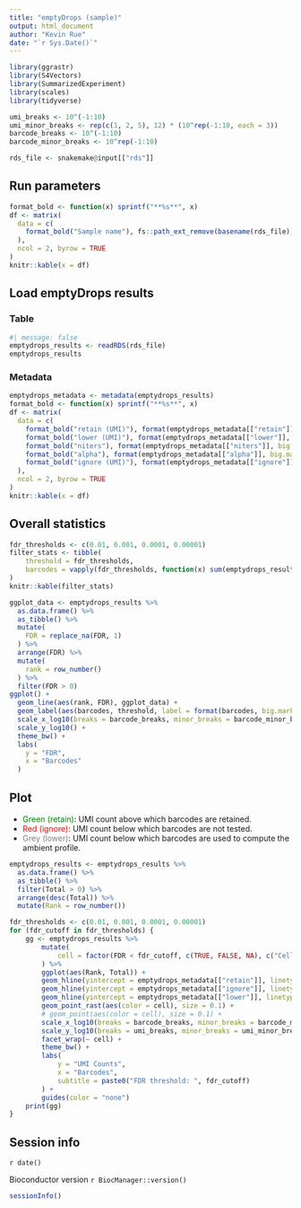 ```yaml
---
title: "emptyDrops (sample)"
output: html_document
author: "Kevin Rue"
date: "`r Sys.Date()`"
---
```


```r
library(ggrastr)
library(S4Vectors)
library(SummarizedExperiment)
library(scales)
library(tidyverse)
```

```r
umi_breaks <- 10^(-1:10)
umi_minor_breaks <- rep(c(1, 2, 5), 12) * (10^rep(-1:10, each = 3))
barcode_breaks <- 10^(-1:10)
barcode_minor_breaks <- 10^rep(-1:10)
```

```r
rds_file <- snakemake@input[["rds"]]
```

## Run parameters

```r
format_bold <- function(x) sprintf("**%s**", x)
df <- matrix(
  data = c(
    format_bold("Sample name"), fs::path_ext_remove(basename(rds_file))
  ),
  ncol = 2, byrow = TRUE
)
knitr::kable(x = df)
```

## Load emptyDrops results

### Table

```r
#| message: false
emptydrops_results <- readRDS(rds_file)
emptydrops_results
```

### Metadata

```r
emptydrops_metadata <- metadata(emptydrops_results)
format_bold <- function(x) sprintf("**%s**", x)
df <- matrix(
  data = c(
    format_bold("retain (UMI)"), format(emptydrops_metadata[["retain"]], big.mark = ","),
    format_bold("lower (UMI)"), format(emptydrops_metadata[["lower"]], big.mark = ","),
    format_bold("niters"), format(emptydrops_metadata[["niters"]], big.mark = ","),
    format_bold("alpha"), format(emptydrops_metadata[["alpha"]], big.mark = ","),
    format_bold("ignore (UMI)"), format(emptydrops_metadata[["ignore"]], big.mark = ",")
  ),
  ncol = 2, byrow = TRUE
)
knitr::kable(x = df)
```

## Overall statistics

```r
fdr_thresholds <- c(0.01, 0.001, 0.0001, 0.00001)
filter_stats <- tibble(
    threshold = fdr_thresholds,
    barcodes = vapply(fdr_thresholds, function(x) sum(emptydrops_results$FDR < x, na.rm = TRUE), integer(1))
)
knitr::kable(filter_stats)
```

```r
ggplot_data <- emptydrops_results %>% 
  as.data.frame() %>% 
  as_tibble() %>% 
  mutate(
    FDR = replace_na(FDR, 1)
  ) %>% 
  arrange(FDR) %>% 
  mutate(
    rank = row_number()
  ) %>%
  filter(FDR > 0)
ggplot() +
  geom_line(aes(rank, FDR), ggplot_data) +
  geom_label(aes(barcodes, threshold, label = format(barcodes, big.mark = ",")), filter_stats) +
  scale_x_log10(breaks = barcode_breaks, minor_breaks = barcode_minor_breaks, labels = label_number(scale_cut = cut_short_scale())) +
  scale_y_log10() +
  theme_bw() +
  labs(
    y = "FDR",
    x = "Barcodes"
  )
```

## Plot

- <span style="color:green">Green (retain)</span>: UMI count above which barcodes are retained.
- <span style="color:red">Red (ignore)</span>: UMI count below which barcodes are not tested.
- <span style="color:grey">Grey (lower)</span>: UMI count below which barcodes are used to compute the ambient profile. 

```r
emptydrops_results <- emptydrops_results %>%
  as.data.frame() %>% 
  as_tibble() %>% 
  filter(Total > 0) %>% 
  arrange(desc(Total)) %>% 
  mutate(Rank = row_number())
```

```r
fdr_thresholds <- c(0.01, 0.001, 0.0001, 0.00001)
for (fdr_cutoff in fdr_thresholds) {
    gg <- emptydrops_results %>% 
        mutate(
            cell = factor(FDR < fdr_cutoff, c(TRUE, FALSE, NA), c("Cell", "Empty"))
        ) %>%
        ggplot(aes(Rank, Total)) +
        geom_hline(yintercept = emptydrops_metadata[["retain"]], linetype = "dashed", color = "green", linewidth = 0.5) +
        geom_hline(yintercept = emptydrops_metadata[["ignore"]], linetype = "dashed", color = "red", linewidth = 0.5) +
        geom_hline(yintercept = emptydrops_metadata[["lower"]], linetype = "dashed", color = "grey", linewidth = 0.5) +
        geom_point_rast(aes(color = cell), size = 0.1) +
        # geom_point(aes(color = cell), size = 0.1) +
        scale_x_log10(breaks = barcode_breaks, minor_breaks = barcode_minor_breaks, labels = label_number(scale_cut = cut_short_scale())) +
        scale_y_log10(breaks = umi_breaks, minor_breaks = umi_minor_breaks, labels = label_number(scale_cut = cut_short_scale())) +
        facet_wrap(~ cell) +
        theme_bw() +
        labs(
            y = "UMI Counts",
            x = "Barcodes",
            subtitle = paste0("FDR threshold: ", fdr_cutoff)
        ) +
        guides(color = "none")
    print(gg)
}
```

## Session info

`r date()`

Bioconductor version `r BiocManager::version()`

```r
sessionInfo()
```
